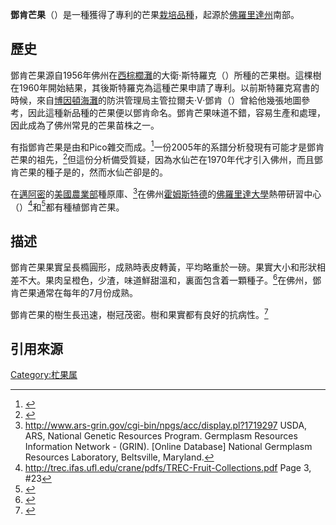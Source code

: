 {{Infobox cultivar
| name = '''鄧肯芒果'''<br />''Mangifera'' 'Duncan'
| image = Mango Duncan Asit fs8.jpg
| image_caption = 在佛羅里達州[[霍姆斯特德_(佛羅里達州)|霍姆斯特德]]{{link-en|水果與香料公園|Fruit and Spice Park}}舉行的雷德蘭夏日水果節（{{lang|en|Redland Summer Fruit Festival}}）所展示的鄧肯芒果
| genus = [[杧果屬|杧果屬]]
| species = [[芒果|芒果]]
| cultivar = 'Duncan'
| breeder = 大衛·斯圖羅克（{{lang|en|David Sturrock}}）
| origin = [[美國|美國]][[佛羅里達州|佛羅里達州]]
}}
'''鄧肯芒果'''（{{lang-en|'Duncan' mango}}）是一種獲得了專利的芒果[[栽培品種|栽培品種]]，起源於[[佛羅里達州|佛羅里達州]]南部。

== 歷史 ==
鄧肯芒果源自1956年佛州在[[西棕櫚灘|西棕櫚灘]]的大衛·斯特羅克（{{lang|en|David Sturrock}}）所種的芒果樹。這棵樹在1960年開始結果，其後斯特羅克為這種芒果申請了專利。以前斯特羅克寫書的時候，來自[[博因頓海灘_(佛羅里達州)|博因頓海灘]]的防洪管理局主管拉爾夫·V·鄧肯（{{lang|en|Ralph V. Duncan}}）曾給他幾張地圖參考，因此這種新品種的芒果便以鄧肯命名。鄧肯芒果味道不錯，容易生產和處理，因此成為了佛州常見的芒果苗株之一。

有指鄧肯芒果是由{{link-en|愛德華 (芒果)|Edward (mango)|Edward}}和Pico雜交而成。<ref>{{cite journal |url=http://www.fshs.org/Proceedings/Password%20Protected/1969%20Vol.%2082/318-321%20%28STURROCK%29.pdf |title=Final Report on Some Mango Hybrids - 1969 |publisher=Proc. Fla. State Hort. Soc |year=1969 |author=David Sturrock |issue=82 |pages=318–321 |journal= |access-date=2019-04-16 |archive-url=https://web.archive.org/web/20120305095550/http://www.fshs.org/Proceedings/Password%20Protected/1969%20Vol.%2082/318-321%20(STURROCK).pdf |archive-date=2012-03-05 |dead-url=yes }}</ref>一份2005年的系譜分析發現{{link-en|水仙芒|Nam Doc Mai}}有可能才是鄧肯芒果的祖先，<ref>{{cite journal |url=https://fshs.org/proceedings-o/2005-vol-118/118/192-197.pdf |title=Pedigree analysis of Florida mango cultivars |publisher=Proc. Fla. State Hort. Soc |year=2005 |author1=Cecile T. Olano |author2=Raymond J. Schnell |author3=Wilber E. Quintanilla |author4=Richard J. Campbell |issue=118 |pages=192–197 |journal= |author= |access-date=2019-04-16 |archive-url=https://web.archive.org/web/20100618184535/http://www.crec.ifas.ufl.edu/academics/faculty/burns/pdf/192-197.pdf |archive-date=2010-06-18 |dead-url=yes }}</ref>但這份分析備受質疑，因為水仙芒在1970年代才引入佛州，而且鄧肯芒果的種子是{{link-en|單胚|monoembryonic}}的，然而水仙芒卻是{{link-en|多胚|polyembryonic}}的。

在[[邁阿密|邁阿密]]的[[美國農業部|美國農業部]]種原庫、<ref>http://www.ars-grin.gov/cgi-bin/npgs/acc/display.pl?1719297 {{Wayback|url=http://www.ars-grin.gov/cgi-bin/npgs/acc/display.pl?1719297 |date=20090508232203 }}   USDA, ARS, National Genetic Resources Program. Germplasm Resources Information Network - (GRIN). [Online Database] National Germplasm Resources Laboratory, Beltsville, Maryland.</ref>在佛州[[霍姆斯特德_(佛羅里達州)|霍姆斯特德]]的[[佛羅里達大學|佛羅里達大學]]熱帶研習中心（{{lang|en|Tropical Research and Education Center}}）<ref>http://trec.ifas.ufl.edu/crane/pdfs/TREC-Fruit-Collections.pdf {{Wayback|url=http://trec.ifas.ufl.edu/crane/pdfs/TREC-Fruit-Collections.pdf |date=20180408024449 }}   Page 3, #23</ref>和{{link-en|水果與香料公園|Fruit and Spice Park}}<ref>{{cite web|url=http://fruitandspicepark.org/friends/index.php?option%3Dcom_content%26task%3Dview%26id%3D43%26Itemid%3D29 |title=Archived copy |accessdate=2011-09-28 |deadurl=yes |archiveurl=https://web.archive.org/web/20110809114510/http://fruitandspicepark.org/friends/index.php?option=com_content&task=view&id=43&Itemid=29 |archivedate=2011-08-09 |df= }}</ref>都有種植鄧肯芒果。

== 描述 ==
鄧肯芒果果實呈長橢圓形，成熟時表皮轉黃，平均略重於一磅。果實大小和形狀相差不大。果肉呈橙色，少渣，味道鮮甜溫和，裏面包含着一顆{{link-en|單胚|monoembryonic}}種子。<ref>{{cite book |title= A Guide to Mangos in Florida|last=Campbell |first= Richard J.|year=1992 |publisher=Fairchild Tropical Garden |location= |isbn=0-9632264-0-1 |page=55 |pages= |url= }}<!--|accessdate=March 3, 2012--></ref>在佛州，鄧肯芒果通常在每年的7月份成熟。

鄧肯芒果的樹生長迅速，樹冠茂密。樹和果實都有良好的抗病性。<ref>{{cite web|url=http://www.virtualherbarium.org/tropicalfruit/mangotrees.html |title=Archived copy |accessdate=2010-11-14 |deadurl=yes |archiveurl=https://web.archive.org/web/20101202035537/http://virtualherbarium.org/TropicalFruit/mangotrees.html |archivedate=2010-12-02 |df= }}</ref>

== 引用來源 ==
{{reflist}}

[[Category:杧果属|Category:杧果属]]